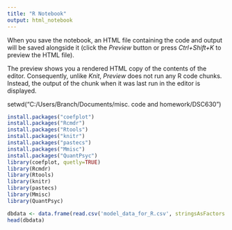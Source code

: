 ---
title: "R Notebook"
output: html_notebook
---

When you save the notebook, an HTML file containing the code and output will be saved alongside it (click the *Preview* button or press *Ctrl+Shift+K* to preview the HTML file).

The preview shows you a rendered HTML copy of the contents of the editor. Consequently, unlike *Knit*, *Preview* does not run any R code chunks. Instead, the output of the chunk when it was last run in the editor is displayed.

setwd("C:/Users/Branch/Documents/misc. code and homework/DSC630")
```{r install packages}
install.packages("coefplot")
install.packages("Rcmdr")
install.packages("Rtools")
install.packages("knitr")
install.packages("pastecs")
install.packages("Mmisc")
install.packages("QuantPsyc")
library(coefplot, quetly=TRUE)
library(Rcmdr)
library(Rtools)
library(knitr)
library(pastecs)
library(Mmisc)
library(QuantPsyc)
```


```{r import data}
dbdata <- data.frame(read.csv('model_data_for_R.csv', stringsAsFactors = FALSE))
head(dbdata)
```



